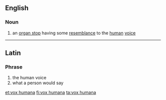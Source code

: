 ==English==

===Noun===
{{wikipedia}}
{{en-noun|head=[[vox]] [[humana]]}}

# an [[organ stop]] having some [[resemblance]] to the [[human]] [[voice]]

----

==Latin==

===Phrase===
{{head|la|phrase}}

# the human voice
# what a person would say

[[et:vox humana]]
[[fi:vox humana]]
[[ta:vox humana]]
